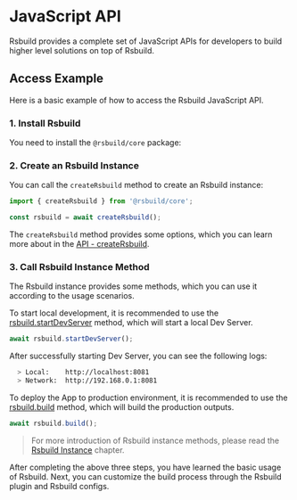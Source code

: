 # JavaScript API

Rsbuild provides a complete set of JavaScript APIs for developers to build higher level solutions on top of Rsbuild.

## Access Example

Here is a basic example of how to access the Rsbuild JavaScript API.

### 1. Install Rsbuild

You need to install the `@rsbuild/core` package:


<PackageManagerTabs command="add @rsbuild/core -D" />

### 2. Create an Rsbuild Instance

You can call the `createRsbuild` method to create an Rsbuild instance:

```ts
import { createRsbuild } from '@rsbuild/core';

const rsbuild = await createRsbuild();
```

The `createRsbuild` method provides some options, which you can learn more about in the [API - createRsbuild](/api/javascript-api/core.html#creatersbuild).

### 3. Call Rsbuild Instance Method

The Rsbuild instance provides some methods, which you can use it according to the usage scenarios.

To start local development, it is recommended to use the [rsbuild.startDevServer](/api/javascript-api/instance.html#rsbuild-startdevserver) method, which will start a local Dev Server.

```ts
await rsbuild.startDevServer();
```

After successfully starting Dev Server, you can see the following logs:

```bash
  > Local:    http://localhost:8081
  > Network:  http://192.168.0.1:8081
```

To deploy the App to production environment, it is recommended to use the [rsbuild.build](/api/javascript-api/instance.html#rsbuild-build) method, which will build the production outputs.

```ts
await rsbuild.build();
```

> For more introduction of Rsbuild instance methods, please read the [Rsbuild Instance](/api/javascript-api/instance) chapter.

After completing the above three steps, you have learned the basic usage of Rsbuild. Next, you can customize the build process through the Rsbuild plugin and Rsbuild configs.
